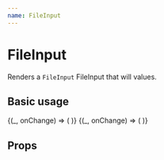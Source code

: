 ```yaml
---
name: FileInput
---
```



# FileInput

Renders a `FileInput` FileInput that will values.

## Basic usage

<Playground>
  <Field initialValue={null}>
    {(_, onChange) => (
      <FileInput onChange={onChange} />
    )}
  </Field>

  <Field initialValue={[]}>
    {(_, onChange) => (
      <FileInput multiple onChange={onChange} />
    )}
  </Field>
</Playground>

## Props

<Props of={FileInput} />
